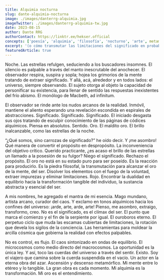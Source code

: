 ```yaml
---
title: Alquimia nocturna
slug: dante-alquimia-nocturna
image: ./images/danterrg-alquimia.jpg
imageTwitter: ./images/danterrg-alquimia-tw.jpg
date: 2023-08-15
author: Dante RRG
authorContact: https://linktr.ee/hekser.official
concepts: ['poesía', 'alquimia', 'filosofía', 'nocturno', 'arte', metamorfosis]
excerpt: '(o cómo transmutar las limitaciones del significado en probabilidades de oro)'
featuredArticle: true
---
```


Noche. Las estrellas refulgen, seduciendo a los buscadores insomnes. El silencio es palpable a través del manto inescrutable del anochecer. El observador respira, suspira y sopla; hojea los grimorios de la mente tratando de extraer significado. Y allá, acá, alrededor y en todos lados: el universo, siempre observando. El sujeto otorga al objeto la capacidad de personificar su existencia, para llenar de sentido las respuestas inexistentes del frío abismo. El monólogo de Macbeth, ad infinitum.

El observador se rinde ante los nudos arcanos de la realidad. Inmóvil, mantiene el aliento esperando una revelación escondida en espirales de abstracciones. Significado. Significado. Significado. El iniciado desgasta sus ojos tratando de esculpir conocimiento de las páginas de códices alquímicos. Piensa en absolutos. Sentido. Oro. El maldito oro. El brillo inalcanzable, como las estrellas de la noche.

“¿Qué somos, sino carrozas de significado?” he oído decir. Y ¡me asombro! Qué manera de convertir el propósito en despropósito. La inconveniencia del objetivo crítico. Querido practicante, ¿es acaso el brillo de las estrellas un llamado a la posesión de su fulgor? Niego el significado. Rechazo el propósito. El oro no está en su estado puro para ser poseído. Es la reacción para producirlo. Es la piedra filosofal, la transmutación para alcanzar el oro de la mente, del ser. Disolver los elementos con el fuego de la voluntad, extraer impurezas y eliminar limitaciones. Rojo. Encontrar la dualidad en equilibrio hacia la transformación tangible del individuo, la sustancia abstracta y esencial del ser.

A mis nombres, he agregado el mantra de mi esencia. Mago mundano, artista arcano, curador del caos. Y exclamo en tonos alquímicos hacia los confines del universo: ¡arde, arte, arde, arte! Pienso, me asombro, extraigo, transformo, creo. No es el significado, es el clímax del ser. El punto que marca el comienzo y el fin de la serpiente por igual. El ouroboros eterno. El perpetuo ciclo que muda las escamas cubiertas de limitaciones, la rotación que devela los sigilos de la conciencia. Las herramientas para moldear la arcilla cósmica que gobierna la realidad con efectos palpables.

No es control, es flujo. El caos sintonizado en ondas de equilibrio. El microcosmos como medio directo del macrocosmos. La oportunidad es la única ley. Y así, toco las cuerdas del universo a través del sentir. Existo. Soy el viajero que camina sobre la cuerda suspendida en el vacío. Un actor en la eterna obra del azar. Ascensión y descenso metamórfico. Mi mente entre lo etéreo y lo tangible. La gran obra es cada momento. Mi alquimia es la transformación. Mi oro es el entendimiento.
